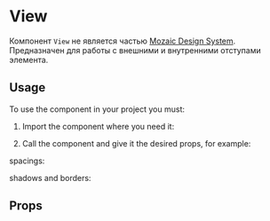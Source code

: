 
<Meta title="Utilities/View" component={View} argTypes={argTypes} />

# View

Компонент `View` не является частью [Mozaic Design System](https://mozaic.adeo.cloud/). Предназначен для работы с внешними и внутренними отступами элемента.

## Usage

To use the component in your project you must:

1. Import the component where you need it:

<Source language="javascript" code="import { View } from 'bigfish-wms--mozaic-react';" />

2. Call the component and give it the desired props, for example:

spacings:

<Canvas withSource="open">
    <Story story={Spacings} />
</Canvas>

shadows and borders:

<Canvas withSource="open">
    <Story story={ShadowsAndBorders} />
</Canvas>

## Props

<ArgsTable of={View} />
